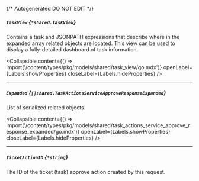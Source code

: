 {/* Autogenerated DO NOT EDIT  */}

##### `TaskView` *{`*shared.TaskView`}*
Contains a task and JSONPATH expressions that describe where in the expanded array related objects are located. This view can be used to display a fully\-detailed dashboard of task information.

<Collapsible content={() => import('/content/types/pkg/models/shared/task_view/go.mdx')} openLabel={Labels.showProperties} closeLabel={Labels.hideProperties} />


---
##### `Expanded` *{`[]shared.TaskActionsServiceApproveResponseExpanded`}*
List of serialized related objects.

<Collapsible content={() => import('/content/types/pkg/models/shared/task_actions_service_approve_response_expanded/go.mdx')} openLabel={Labels.showProperties} closeLabel={Labels.hideProperties} />


---
##### `TicketActionID` *{`*string`}*
The ID of the ticket (task) approve action created by this request.


